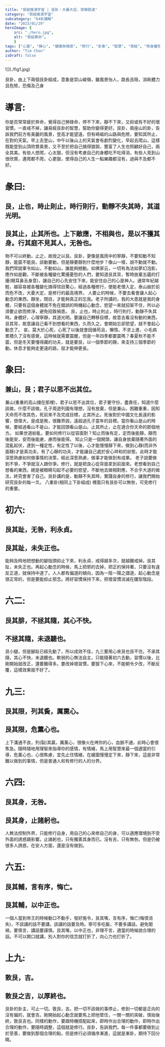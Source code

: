 ```yaml
---
title: "易經推演宇宙 | 艮卦：大憂大定，寧靜致遠"
category: "易經推演宇宙"
subcategory: "64卦講解"
date: "2023/01/29"
heroImage: {
    src: "./hero.jpg",
    alt: "易經算命",
    }
tags: ["心靈", "靜心", "健康與情感", "修行", "卦象", "智慧", "易經", "修身養性", "身體", "放棄", "智慧"]
author: "Tim Chen"
isDraft: false
---
```

<p align="left">![](./fig1.jpg)</p>
<figcaption>艮卦，由上下兩個艮卦組成，意象是崇山峻嶺，雖風景怡人，路長且阻，消耗體力且危險，恐傷及己身</figcaption>

# 導言:
你是否常常疲於奔命，覺得自己勞碌命，停不下來，靜不下來，又抑或有不好的壞習慣，一直戒不掉，讓易經艮卦的智慧，幫助你變得更好。艮卦，兩座山的卦，告訴我們前方有美麗的風景，登高才能望遠，但有崎嶇的山路與危險，要知其所止，在對的天氣，早上去登山，中午以後山上的天氣會有劇烈變化，早起去爬山，這樣既能登到山頂欣賞美景，又不至於把自己搞得狼狽，豐富了人生也照顧好自己，兩全其美。有些人想爬，心太狠，但沒有考慮自己的身體吃不吃得消，有些人見到山很欣賞，連爬都不爬，心更狠，使得自己的人生一點樂趣都沒有，過與不及都不好。

# 彖曰:
## 艮，止也，時止則止，時行則行，動靜不失其時，其道光明。
## 艮其止，止其所也。上下敵應，不相與也，是以不獲其身。行其庭不見其人，无咎也。
物不可以終動，止之，故授之以艮。艮卦，更像是風雨中的寧靜，不要知動不知靜，能震不能艮。該動要動，但是靜要靜到什麼地步？像山一樣，說不動就不動。我們常說軍令如山，不動如山，誰能夠撼動。如佛家云，一切有為法如夢幻泡影，應作如是觀，不斷被各種變化驚擾憂愁的人們，要知道艮其背，暫時放棄五蘊的打擾(眼耳鼻舌身意)，讓自己的心先安住下來，能安住自己的心是神人。通常年紀越輕，越容易被各種變化搞得怵目驚心，經過各種修行，便能老僧入定，泰山崩於前而色不改，大憂大定，是修行的最高境界。
人要止的時候，不要去看會讓人起心動念的東西，靜坐，閉目，才能夠真正的忘我。老子所講的，我的大患就是我的身體，只要有這個身體就不免在錯誤的時機起心動念，慾望一來就招架不住，所以必須要止欲而修淨，避免招致禍患。
艮，止也，時止則止，時行則行，動靜不失其時。身體好，心理寧靜，其道光明。要讓自己轉移目標，故意去看沒有動的東西，艮其背，故意讓自己看不到想看的東西，久而久之，會開始忘卻慾望，就不會起心動念了。
哀，莫大於心死，心死了以後就會因循苟且，懶惰，不求上進，小毛病累積久了沒有感覺，這時候就需要震醒，但是一年四季都要震嗎？春夏秋不能不震，但是冬天要懂得藏的功夫，就是要艮，以一個季節的靜，來支持三個季節的動。休息才能夠走更遠的路，屈才能伸更長。
# 象曰:
## 兼山，艮；君子以思不出其位。
兼山(重重的高山擋在那裡)，君子以思不出其位，君子要守份，盡責任，知道什麼該做，什麼不該做。孔子周遊列國有理想，沒有放棄，但是兼山，困難重重，因知天命而不改其色，死前來不及完成目標，止其所止。死後對於中國文化長遠的影響，很偉大，是成是敗，很難界說，遠超過孔子當年的目標。當你看山是山的時候，要經過看山不是山，才能回頭看山是山。止其所止，止在適合你天命的那個地方。
如果世道紛亂，要如何修行以從容面對？知止而後有定，定而後能靜，靜而後能安，安而後能慮，慮而後能得。
知止只是一個開頭，讓自身放棄隨著外面的混亂起伏，達到一種定性，有定性了以後，心才能慢慢靜下來，做到心靜(而非外面靜)才是真功夫，有了心靜的功夫，才能讓自己處於安心祥和的狀態，此時才能深思熟慮如何做事情的決策，經此深思熟慮，做事才能做到有成果。
老子說要做到不爭，不爭就沒人跟你爭。修行，就是把良心從背面拿到前面來。老想看到自己想看的東西，總是被眼睛勾起不必要的慾望，不斷地去做相對應，不合乎大道的做法，終究會害了自己。艮卦講的是，動靜不失其時，實踐自身的修行，讓我們開始研究艮卦的每一爻。
八重卦(相同上下卦組成) 裡面只有艮卦可以無咎，可見修行的重要。
# 初六:
## 艮其趾，无咎，利永貞。
## 艮其趾，未失正也。
能夠及時地把想動的腳指頭抑止下來，利永貞，戒得越多次，就越難戒掉。艮其趾，未失正也。再起心動念的時候，馬上把邪的去掉，把正的保持著，只要沒有違反正道，就保持中道了。人人都有偏道的傾向，因為一陰一陽之謂道，起心動念是很正常的，但是要能抑止邪念。將好習慣保持下來，把壞習慣消滅在雛型階段。
# 六二:
## 艮其腓，不拯其隨，其心不快。
## 不拯其隨，未退聽也。
艮小腿，但是腳趾已經先動了，所以成效不佳，九三要用心來艮也艮不住。不承其隨，其心不快，未退聽也。軟弱的心無法自主，只能隨著初六去動，習慣以後，比剛開始就改正，還要難得多。要改掉壞習慣，要狠下心來，不能朝令夕改，不斷反覆，這樣效果就不好了。
# 九三:
## 艮其限，列其夤，厲熏心。
## 艮其限，危薰心也。
上下溝通不良，列(裂)其贏，厲薰心，很像火在烤你的心，血脈不通，此時心會很焦急。隨時隨地用理智來指導你的感情，有情緒，馬上用智慧來最一個適當的引導，危薰心也，心很焦慮，宜先止住情緒，在緩圖慢慢定下來，靜下來，這是非常難以做到的事情，但是普通人和有修行的人的分界。
# 六四:
## 艮其身，无咎。
## 艮其身，止諸躬也。
人無法控制外界，只能修行自身，用自己的心來修自己的身，可以適應環境到不受外面的誘惑跟影響。止諸躬也，只有獨善其身而已。沒有吉，只有無咎。但是仍被很多人誘惑，在安人方面，還是沒有做到。
# 六五:
## 艮其輔，言有序，悔亡。
## 艮其輔，以中正也。
一個人當到帝王的時候動口不動手，發好施令，艮其嘴，言有序，悔亡(悔恨消失)，不該講的話不要講，該講的話要及時。寧可多吃飯，不要多講話，避免闖禍，要慎言，講話要謹慎。艮其嘴，以中正也，非理不言，適當的時候說合理的話。不可以開口就講，別人對你的信念就打折了，向心力也打折了。
# 上九:
## 敦艮，吉。
## 敦艮之吉，以厚終也。
艮卦的卦主，可止一切。敦艮，吉。把一切不該做的事停止，修到一切都是正向的沒有偏的，就會吉。剛開始起心動念就要馬上把他管住，一關一關的突破，慎始後終，敦艮吉也。同樣的動作，要跟時機搭配起來，即時作出合理的動作，即時作出合理的動作，要隨時調整，這個就是修行。艮卦，告訴我們，每一件事都要做到止於至善，要做到那個合理的點，但是修行必須循序漸進，這就是漸卦，期待下回分曉。
